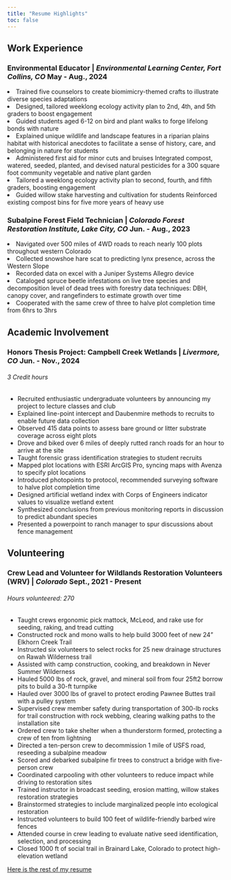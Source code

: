 ```yaml
---
title: "Resume Highlights"
toc: false
---
```



<h2>Work Experience</h2>
<h3>**Environmental Educator** | <i>Environmental Learning Center, Fort Collins, CO</i>                             May - Aug., 2024 </h3>  

</ul>
<li>Trained five counselors to create biomimicry-themed crafts to illustrate diverse species adaptations</li>
<li>Designed, tailored weeklong ecology activity plan to 2nd, 4th, and 5th graders to boost engagement</li>
<li>Guided students aged 6-12 on bird and plant walks to forge lifelong bonds with nature</li>
<li>Explained unique wildlife and landscape features in a riparian plains habitat with historical anecdotes to facilitate a sense of history, care, and belonging in nature for students</li>
<li>Administered first aid for minor cuts and bruises
Integrated compost, watered, seeded, planted, and devised natural pesticides for a 300 square foot community vegetable and native plant garden</li>
<li>Tailored a weeklong ecology activity plan to second, fourth, and fifth graders, boosting engagement</li>
<li>Guided willow stake harvesting and cultivation for students
Reinforced existing compost bins for five more years of heavy use</li>
</ul>


<h3>**Subalpine Forest Field Technician** | <i>Colorado Forest Restoration Institute, Lake City, CO</i>          Jun. - Aug., 2023 </h3>
</ul>
<li>Navigated over 500 miles of 4WD roads to reach nearly 100 plots throughout western Colorado</li>
<li>Collected snowshoe hare scat to predicting lynx presence, across the Western Slope</li>
<li>Recorded data on excel with a Juniper Systems Allegro device</li>
<li>Cataloged spruce beetle infestations on live tree species and decomposition level of dead trees with forestry data techniques:  DBH, canopy cover, and rangefinders to estimate growth over time</li>
<li>Cooperated with the same crew of three to halve plot completion time from 6hrs to 3hrs</li>
</ul>

<h2>Academic Involvement</h2>
<h3>**Honors Thesis Project**: Campbell Creek Wetlands  | <i>Livermore, CO</i>                                            Jun. - Nov., 2024 </h3>
<h6>3 Credit hours</h6>

<ul>
<li>Recruited enthusiastic undergraduate volunteers by announcing my project to lecture classes and club</li>
<li>Explained line-point intercept and Daubenmire methods to recruits to enable future data collection</li>
<li>Observed 415 data points to assess bare ground or litter substrate coverage across eight plots</li>
<li>Drove and biked over 6 miles of deeply rutted ranch roads for an hour to arrive at the site</li>
<li>Taught forensic grass identification strategies to student recruits  
<li>Mapped plot locations with ESRI ArcGIS Pro, syncing maps with Avenza to specify plot locations</li>
<li>Introduced photopoints to protocol, recommended surveying software to halve plot completion time</li>
<li>Designed artificial wetland index with Corps of Engineers indicator values to visualize wetland extent</li>
<li>Synthesized conclusions from previous monitoring reports in discussion to predict abundant species</li>
<li>Presented a powerpoint to ranch manager to spur discussions about fence management </li>
</ul>

<h2>Volunteering</h2>

<h3> **Crew Lead and Volunteer for Wildlands Restoration Volunteers (WRV)** | <i>Colorado</i>       Sept.,  2021 - Present</h3>

<h6>Hours volunteered: 270</h6>

<ul>
<li>Taught crews ergonomic pick mattock, McLeod, and rake use for seeding, raking, and tread cutting</li>
<li>Constructed rock and mono walls to help build 3000 feet of new 24” Elkhorn Creek Trail</li>
<li>Instructed six volunteers to select rocks for 25 new drainage structures on Rawah Wilderness trail</li>
<li>Assisted with camp construction, cooking, and breakdown in Never Summer Wilderness</li>
<li>Hauled 5000 lbs of rock, gravel, and mineral soil from four 25ft2 borrow pits to build a 30-ft turnpike</li>
<li>Hauled over 3000 lbs of gravel to protect eroding Pawnee Buttes trail with a pulley system</li>
<li>Supervised crew member safety during transportation of 300-lb rocks for trail construction with rock webbing, clearing walking paths to the installation site</li>
<li>Ordered crew to take shelter when a thunderstorm formed, protecting a crew of ten from lightning</li>
<li>Directed a ten-person crew to decommission 1 mile of USFS road, reseeding a subalpine meadow</li>
<li> Scored and debarked subalpine fir trees to construct a bridge with five-person crew</li>
<li> Coordinated carpooling with other volunteers to reduce impact while driving to restoration sites</li>
<li>Trained instructor in  broadcast seeding, erosion matting, willow stakes restoration strategies</li>
<li>Brainstormed strategies to include marginalized people into ecological restoration</li>
<li>Instructed volunteers to build 100 feet of wildlife-friendly barbed wire fences</li>
<li>Attended course in crew leading to evaluate native seed identification, selection, and processing</li>
<li>Closed 1000 ft of social trail in Brainard Lake, Colorado to protect high-elevation wetland</li>
</ul>


[Here is the rest of my resume](data/resume-cfri.pdf)

